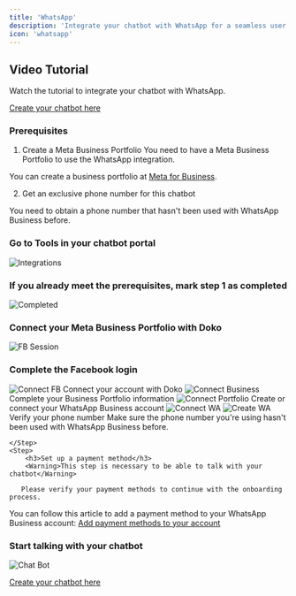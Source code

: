 ```yaml
---
title: 'WhatsApp'
description: 'Integrate your chatbot with WhatsApp for a seamless user experience.'
icon: 'whatsapp'
---
```

## Video Tutorial
<Card title="Watch the tutorial" icon="youtube" href="https://youtu.be/aTM9VQm_RAU?si=qOmfeTQBjHTv9oyd">
  Watch the tutorial to integrate your chatbot with WhatsApp.
</Card>

[Create your chatbot here](https://doko-ai.com/en/sign-up)

### Prerequisites

1. Create a Meta Business Portfolio
You need to have a Meta Business Portfolio to use the WhatsApp integration.

You can create a business portfolio at [Meta for Business](https://www.facebook.com/business/help/1710077379203657).

2. Get an exclusive phone number for this chatbot

You need to obtain a phone number that hasn't been used with WhatsApp Business before.

<Steps>
    <Step>
        <h3>Go to Tools in your chatbot portal</h3>
       <Frame>
  <img src="/images/integraciones-2.png" alt="Integrations" />
</Frame>
    </Step>
 <Step>
        <h3>If you already meet the prerequisites, mark step 1 as completed</h3>
       <Frame>
  <img src="/images/completado.png" alt="Completed" />
</Frame>
    </Step>
     <Step>
        <h3>Connect your Meta Business Portfolio with Doko</h3>
       <Frame>
  <img src="/images/sesion-fb.png" alt="FB Session" />
</Frame>
    </Step>
    <Step>
        <h3>Complete the Facebook login</h3>
       <Frame>
  <img src="/images/connect-fb.png" alt="Connect FB" />
 
</Frame>
 Connect your account with Doko
 <Frame>
  <img src="/images/conecta-empresa.png" alt="Connect Business" />
</Frame>
  Complete your Business Portfolio information
 <Frame>
  <img src="/images/conecta-portafolio.png" alt="Connect Portfolio" />
</Frame>
  Create or connect your WhatsApp Business account
 <Frame>
  <img src="/images/conecta-wa.png" alt="Connect WA" />
</Frame>
<Frame>
  <img src="/images/crea-wa.png" alt="Create WA" />
</Frame>
 Verify your phone number
 <Warning>Make sure the phone number you're using hasn't been used with WhatsApp Business before.</Warning>

    </Step>
    <Step>
        <h3>Set up a payment method</h3>
        <Warning>This step is necessary to be able to talk with your chatbot</Warning>

       Please verify your payment methods to continue with the onboarding process.

You can follow this article to add a payment method to your WhatsApp Business account: [Add payment methods to your account](https://www.facebook.com/business/help/488291839463771)
    </Step>
    <Step>
        <h3>Start talking with your chatbot</h3>
       <Frame>
  <img src="/images/habla-bot.png" alt="Chat Bot" />
</Frame>
    </Step>
</Steps>

[Create your chatbot here](https://doko-ai.com/en/sign-up)